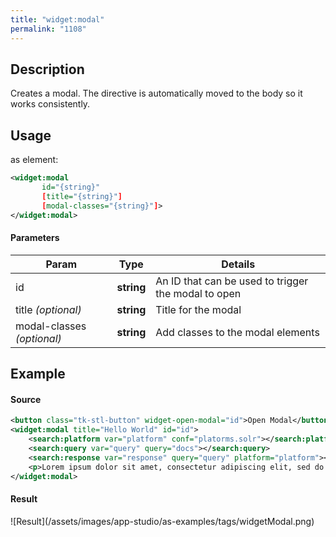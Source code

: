 ```yaml
---
title: "widget:modal"
permalink: "1108"
---
```


## Description

Creates a modal. The directive is automatically moved to the body so it
works consistently.

## Usage

as element:

```xml
<widget:modal
       id="{string}"
       [title="{string}"]
       [modal-classes="{string}"]>
</widget:modal>
```

#### Parameters

| Param | Type | Details |
| --- | --- | --- |
| id | **string** | An ID that can be used to trigger the modal to open |
| title  *(optional)* | **string** | Title for the modal |
| modal-classes  *(optional)* | **string** | Add classes to the modal elements |

## Example

#### Source

```xml
<button class="tk-stl-button" widget-open-modal="id">Open Modal</button>
<widget:modal title="Hello World" id="id">
    <search:platform var="platform" conf="platorms.solr"></search:platform>
    <search:query var="query" query="docs"></search:query>
    <search:response var="response" query="query" platform="platform"></search:response>
    <p>Lorem ipsum dolor sit amet, consectetur adipiscing elit, sed do eiusmod tempor incididunt ut labore et dolore magna aliqua. Ut enim ad minim veniam, quis nostrud exercitation ullamco laboris nisi ut aliquip ex ea commodo consequat. Duis aute irure dolor in reprehenderit in voluptate velit esse cillum dolore eu fugiat nulla pariatur. Excepteur sint occaecat cupidatat non proident, sunt in culpa qui officia deserunt mollit anim id est laborum.</p>
</widget:modal>
```

#### Result

<Frame>![Result](/assets/images/app-studio/as-examples/tags/widgetModal.png)</Frame>